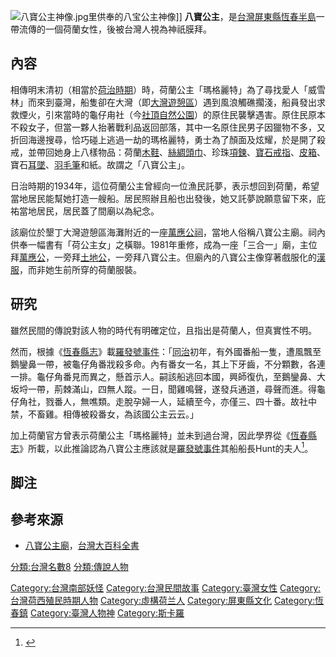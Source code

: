 [[File:八寶公主神像.jpg|thumb]]里供奉的八宝公主神像]]
'''八寶公主'''，是[[台灣|台灣]][[屏東縣|屏東縣]][[恆春半島|恆春半島]]一帶流傳的一個荷蘭女性，後被台灣人視為神祇膜拜。

==內容==
相傳明末清初（相當於[[台灣荷蘭統治時期|荷治時期]]）時，荷蘭公主「瑪格麗特」為了尋找愛人「威雪林」而來到臺灣，船隻卻在大灣（即[[大灣遊憩區_(台灣)|大灣遊憩區]]）遇到風浪觸礁擱淺，船員發出求救煙火，引來當時的龜仔甪社（今[[社頂自然公園|社頂自然公園]]）的原住民襲擊遇害。原住民原本不殺女子，但當一夥人抬著戰利品返回部落，其中一名原住民男子因獵物不多，又折回海邊搜尋，恰巧碰上逃過一劫的瑪格麗特，勇士為了顏面及炫耀，於是開了殺戒，並帶回她身上八樣物品：荷蘭[[木鞋|木鞋]]、[[絲綢頭巾|絲綢頭巾]]、珍珠[[項鍊|項鍊]]、[[寶石|寶石]][[戒指|戒指]]、[[皮箱|皮箱]]、寶石[[耳环|耳墜]]、[[羽毛筆|羽毛筆]]和紙。故謂之「八寶公主」。

日治時期的1934年，這位荷蘭公主曾經向一位漁民託夢，表示想回到荷蘭，希望當地居民能幫她打造一艘船。居民照辦且船也出發後，她又託夢說願意留下來，庇祐當地居民，居民蓋了間廟以為紀念。

該廟位於墾丁大灣遊憩區海灘附近的一座[[萬應公祠_(墾丁大灣)|萬應公祠]]，當地人俗稱八寶公主廟。祠內供奉一幅書有「荷公主女」之橫聯。1981年重修，成為一座「三合一」廟，主位拜[[萬應公|萬應公]]，一旁拜[[土地公|土地公]]，一旁拜八寶公主。但廟內的八寶公主像穿著戲服化的[[漢服|漢服]]，而非她生前所穿的荷蘭服裝。

==研究==
雖然民間的傳說對該人物的時代有明確定位，且指出是荷蘭人，但真實性不明。

然而，根據《[[恆春縣志|恆春縣志]]》載[[羅發號事件|羅發號事件]]：「[[同治|同治]]初年，有外國番船一隻，遭風飄至鵝鑾鼻一帶，被龜仔角番戕殺多命。內有番女一名，其上下牙齒，不分顆數，各連一排。龜仔角番見而異之，懸首示人。嗣該船逃回本國，興師復仇，至鵝鑾鼻、大坂埒一帶，荊棘滿山，四無人蹤。一日，聞雞鳴聲，遂發兵通道，尋聲而進。得龜仔角社，戮番人，無噍類。走脫孕婦一人，延續至今，亦僅三、四十番。故社中禁，不畜雞。相傳被殺番女，為該國公主云云。」

加上荷蘭官方曾表示荷蘭公主「瑪格麗特」並未到過台灣，因此學界從《[[恆春縣志|恆春縣志]]》所載，以此推論認為八寶公主應該就是[[羅發號事件|羅發號事件]]其船船長Hunt的夫人<ref>{{Cite web|url=https://www.th.gov.tw/new_site/05publish/03publishquery/02journal/01download.php?COLLECNUM=401060205|title=荷蘭公主上了岸？一段傳說、歷史與記憶的交錯歷程|accessdate=|author=石文誠|date=|publisher=|archive-date=2021-08-17|archive-url=https://web.archive.org/web/20210817090220/https://www.th.gov.tw/new_site/05publish/03publishquery/02journal/01download.php?COLLECNUM=401060205}}</ref>。

== 脚注 ==
{{Reflist}}

==參考來源==
*[https://web.archive.org/web/20160307173723/http://nrch.culture.tw/twpedia.aspx?id=22528 八寶公主廟]，[[台灣大百科全書|台灣大百科全書]]
[[Category:台灣南部妖怪|Category:台灣南部妖怪]]
[[Category:台灣民間故事|Category:台灣民間故事]]
[[Category:臺灣女性|Category:臺灣女性]]
[[Category:台灣荷西殖民時期人物|Category:台灣荷西殖民時期人物]]
[[Category:虛構荷兰人|Category:虛構荷兰人]]
[[Category:屏東縣文化|Category:屏東縣文化]]
[[Category:恆春鎮|Category:恆春鎮]]
[[Category:臺灣人物神|Category:臺灣人物神]]
[[分類:台灣名數8|分類:台灣名數8]]
[[分類:傳說人物|分類:傳說人物]]
[[Category:斯卡羅|Category:斯卡羅]]